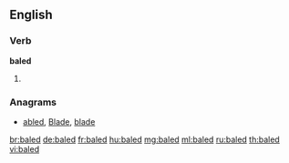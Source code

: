 ==English==

===Verb===
'''baled'''

# {{en-past of|bale}}

===Anagrams===
* [[abled#English|abled]], [[Blade#English|Blade]], [[blade#English|blade]]

[[br:baled]]
[[de:baled]]
[[fr:baled]]
[[hu:baled]]
[[mg:baled]]
[[ml:baled]]
[[ru:baled]]
[[th:baled]]
[[vi:baled]]